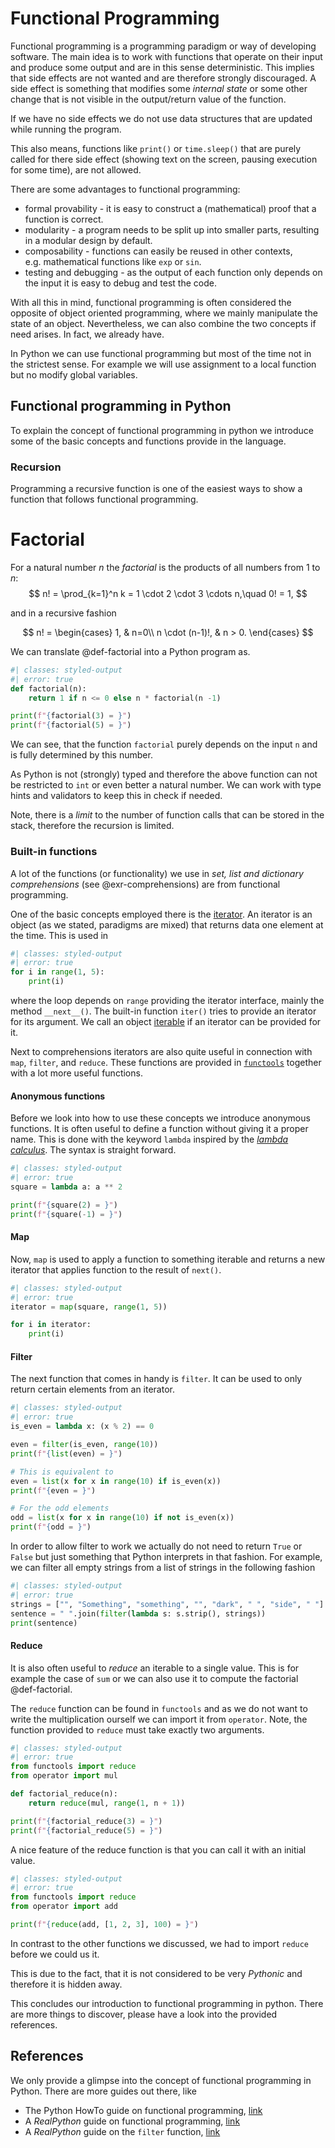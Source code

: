 # Functional Programming {#sec-pp-fp}

Functional programming is a programming paradigm or way of developing software.
The main idea is to work with functions that operate on their input and produce some output and are in this sense deterministic.
This implies that side effects are not wanted and are therefore strongly discouraged.
A side effect is something that modifies some _internal state_ or some other change that is not visible in the output/return value of the function.

::: {.callout-note}
If we have no side effects we do not use data structures that are updated while running the program.

This also means, functions like `print()` or `time.sleep()` that are purely called for there side effect (showing text on the screen, pausing execution for some time), are not allowed.
:::

There are some advantages to functional programming:

- formal provability - it is easy to construct a (mathematical) proof that a function is correct.
- modularity - a program needs to be split up into smaller parts, resulting in a modular design by default.
- composability - functions can easily be reused in other contexts, e.g. mathematical functions like `exp` or `sin`.
- testing and debugging - as the output of each function only depends on the input it is easy to debug and test the code. 

With all this in mind, functional programming is often considered the opposite of object oriented programming, where we mainly manipulate the state of an object.
Nevertheless, we can also combine the two concepts if need arises. 
In fact, we already have. 

In Python we can use functional programming but most of the time not in the strictest sense.
For example we will use assignment to a local function but no modify global variables. 

## Functional programming in Python {#sec-fpp}

To explain the concept of functional programming in python we introduce some of the basic concepts and functions provide in the language. 

### Recursion

Programming a recursive function is one of the easiest ways to show a function that follows functional programming. 

::: {.callout appearance="simple"}
:::: {#def-factorial}
# Factorial

For a natural number $n$ the _factorial_ is the products of all numbers from $1$ to $n$:
$$
n! = \prod_{k=1}^n k = 1 \cdot 2 \cdot 3 \cdots n,\quad 0! = 1,
$$

and in a recursive fashion

$$
n! = \begin{cases} 1, & n=0\\
                   n \cdot (n-1)!, & n > 0.
    \end{cases}
$$
::::
:::

We can translate @def-factorial into a Python program as.

```python
#| classes: styled-output
#| error: true
def factorial(n):
    return 1 if n <= 0 else n * factorial(n -1)

print(f"{factorial(3) = }")
print(f"{factorial(5) = }")
```

We can see, that the function `factorial` purely depends on the input `n` and is fully determined by this number.

::: {.callout-important}
As Python is not (strongly) typed and therefore the above function can not be restricted to `int` or even better a natural number. 
We can work with type hints and validators to keep this in check if needed.

Note, there is a _limit_ to the number of function calls that can be stored in the stack, therefore the recursion is limited.
:::

### Built-in functions

A lot of the functions (or functionality) we use in _set, list and dictionary comprehensions_ (see @exr-comprehensions) are from functional programming.

One of the basic concepts employed there is the [iterator](https://docs.python.org/3/glossary.html#term-iterator).
An iterator is an object (as we stated, paradigms are mixed) that returns data one element at the time.
This is used in 
```python
#| classes: styled-output
#| error: true
for i in range(1, 5):
    print(i)
```
where the loop depends on `range` providing the iterator interface, mainly the method `__next__()`.
The built-in function `iter()`  tries to provide an iterator for its argument.
We call an object [iterable](https://docs.python.org/3/glossary.html#term-iterable) if an iterator can be provided for it. 

Next to comprehensions iterators are also quite useful in connection with `map`, `filter`, and `reduce`.
These functions are provided in [`functools`](https://docs.python.org/3/library/functions.html) together with a lot more useful functions.

#### Anonymous functions

Before we look into how to use these concepts we introduce anonymous functions. 
It is often useful to define a function without giving it a proper name.
This is done with the keyword `lambda` inspired by the [_lambda calculus_](https://en.wikipedia.org/wiki/Lambda_calculus). 
The syntax is straight forward.
```python
#| classes: styled-output
#| error: true
square = lambda a: a ** 2

print(f"{square(2) = }")
print(f"{square(-1) = }")
```

#### Map

Now, `map` is used to apply a function to something iterable and returns a new iterator that applies function to the result of `next()`.

```python
#| classes: styled-output
#| error: true
iterator = map(square, range(1, 5))

for i in iterator:
    print(i)
```

#### Filter

The next function that comes in handy is `filter`. 
It can be used to only return certain elements from an iterator.

```python
#| classes: styled-output
#| error: true
is_even = lambda x: (x % 2) == 0

even = filter(is_even, range(10))
print(f"{list(even) = }")

# This is equivalent to 
even = list(x for x in range(10) if is_even(x))
print(f"{even = }")

# For the odd elements
odd = list(x for x in range(10) if not is_even(x))
print(f"{odd = }")
```

In order to allow filter to work we actually do not need to return `True` or `False` but just something that Python interprets in that fashion.
For example, we can filter all empty strings from a list of strings in the following fashion

```python
#| classes: styled-output
#| error: true
strings = ["", "Something", "something", "", "dark", " ", "side", " "]
sentence = " ".join(filter(lambda s: s.strip(), strings))
print(sentence)
```

#### Reduce

It is also often useful to _reduce_ an iterable to a single value. 
This is for example the case of `sum` or we can also use it to compute the factorial @def-factorial.

The `reduce` function can be found in `functools` and as we do not want to write the multiplication ourself we can import it from `operator`.
Note, the function provided to `reduce` must take exactly two arguments.

```python
#| classes: styled-output
#| error: true
from functools import reduce
from operator import mul

def factorial_reduce(n):
    return reduce(mul, range(1, n + 1))

print(f"{factorial_reduce(3) = }")
print(f"{factorial_reduce(5) = }")
```

A nice feature of the reduce function is that you can call it with an initial value.

```python
#| classes: styled-output
#| error: true
from functools import reduce
from operator import add

print(f"{reduce(add, [1, 2, 3], 100) = }")
```

::: {.callout-important}
In contrast to the other functions we discussed, we had to import `reduce` before we could us it. 

This is due to the fact, that it is not considered to be very _Pythonic_ and therefore it is hidden away.
::::


This concludes our introduction to functional programming in python. 
There are more things to discover, please have a look into the provided references. 

## References

We only provide a glimpse into the concept of functional programming in Python.
There are more guides out there, like

- The Python HowTo guide on functional programming, [link](https://docs.python.org/3/howto/functional.html)
- A _RealPython_ guide on functional programming, [link](https://realpython.com/python-functional-programming/)
- A _RealPython_ guide on the `filter` function, [link](https://realpython.com/python-filter-function/)